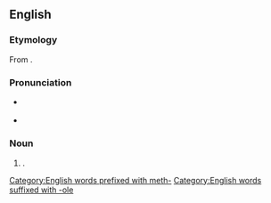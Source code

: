 ==English==

===Etymology===
From {{af|en|meth-|thi-|imidazole|alt3=(i)m(id)azole|nocat=1}}.

===Pronunciation===
* {{a|RP}} {{IPA|en|/mɪˈθɪm.ə.zəʊl/}}
* {{a|GA}} {{IPA|en|/məˈθɪm.əˌzoʊl/}}

===Noun===
{{en-noun|~}}

# {{lb|en|pharmaceutical drug}} {{alt form|en|thiamazole}}.

[[Category:English words prefixed with meth-]]
[[Category:English words suffixed with -ole]]